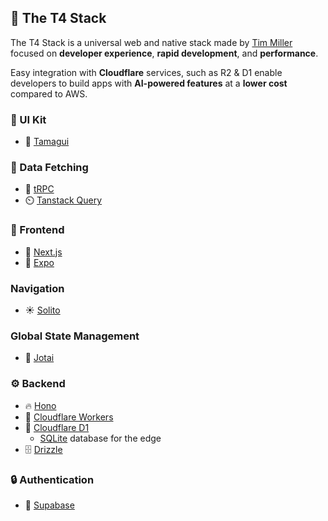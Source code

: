 ## 🍔 The T4 Stack

The T4 Stack is a universal web and native stack made by [Tim Miller](https://twitter.com/ogtimothymiller) focused on **developer experience**, **rapid development**, and **performance**.

Easy integration with **Cloudflare** services, such as R2 & D1 enable developers to build apps with **AI-powered features** at a **lower cost** compared to AWS.

### 📐 UI Kit

- 🎨 [Tamagui](https://tamagui.dev)

### 📡 Data Fetching

- 🔄 [tRPC](https://trpc.io)
- ⏲️ [Tanstack Query](https://tanstack.com/query/latest)

### 🔮 Frontend

- 🔗 [Next.js](https://nextjs.org)
- 📱 [Expo](https://expo.io)

### Navigation

- ☀️ [Solito](https://solito.dev)

### Global State Management

- 🧩 [Jotai](https://jotai.org)

### ⚙️ Backend

- 🔥 [Hono](https://hono.dev)
- 💚 [Cloudflare Workers](https://workers.cloudflare.com)
- 📁 [Cloudflare D1](http://d1.cloudflare.com)
  - [SQLite](https://sqlite.org) database for the edge
- 🗄️ [Drizzle](https://orm.drizzle.team)

### 🔒 Authentication

- 🔑 [Supabase](https://supabase.com)
